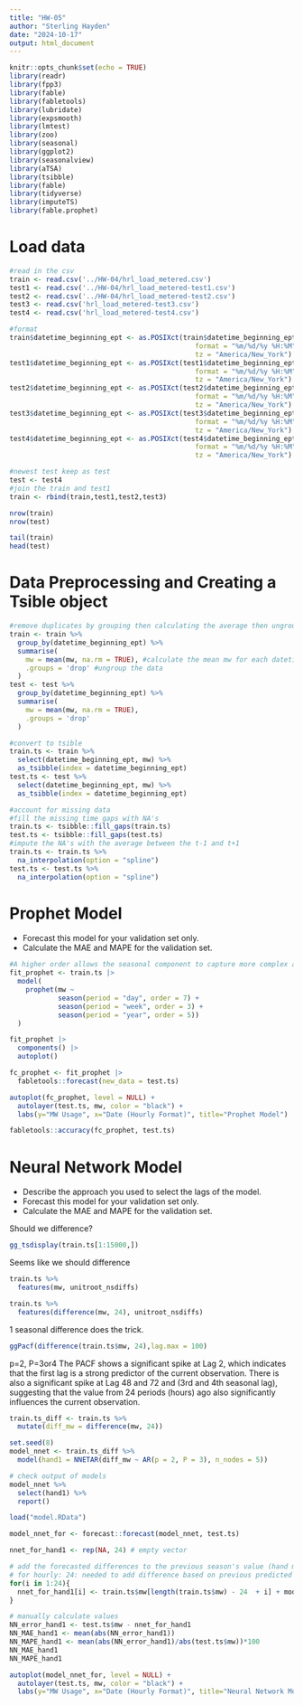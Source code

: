 ```yaml
---
title: "HW-05"
author: "Sterling Hayden"
date: "2024-10-17"
output: html_document
---
```


```r
knitr::opts_chunk$set(echo = TRUE)
library(readr)
library(fpp3)
library(fable)
library(fabletools)
library(lubridate)
library(expsmooth)
library(lmtest)
library(zoo)
library(seasonal)
library(ggplot2)
library(seasonalview)
library(aTSA)
library(tsibble)
library(fable)
library(tidyverse)
library(imputeTS)
library(fable.prophet)

```


# Load data
```r
#read in the csv
train <- read.csv('../HW-04/hrl_load_metered.csv')
test1 <- read.csv('../HW-04/hrl_load_metered-test1.csv')
test2 <- read.csv('../HW-04/hrl_load_metered-test2.csv')
test3 <- read.csv('hrl_load_metered-test3.csv')
test4 <- read.csv('hrl_load_metered-test4.csv')

#format
train$datetime_beginning_ept <- as.POSIXct(train$datetime_beginning_ept,
                                              format = "%m/%d/%y %H:%M",
                                              tz = "America/New_York")
test1$datetime_beginning_ept <- as.POSIXct(test1$datetime_beginning_ept,
                                              format = "%m/%d/%y %H:%M",
                                              tz = "America/New_York")
test2$datetime_beginning_ept <- as.POSIXct(test2$datetime_beginning_ept,
                                              format = "%m/%d/%y %H:%M",
                                              tz = "America/New_York")
test3$datetime_beginning_ept <- as.POSIXct(test3$datetime_beginning_ept,
                                              format = "%m/%d/%y %H:%M",
                                              tz = "America/New_York")
test4$datetime_beginning_ept <- as.POSIXct(test4$datetime_beginning_ept,
                                              format = "%m/%d/%y %H:%M",
                                              tz = "America/New_York")

#newest test keep as test
test <- test4
#join the train and test1
train <- rbind(train,test1,test2,test3)

nrow(train)
nrow(test)

tail(train)
head(test)
```


# Data Preprocessing and Creating a Tsible object
```r
#remove duplicates by grouping then calculating the average then ungrouping
train <- train %>%
  group_by(datetime_beginning_ept) %>%
  summarise(
    mw = mean(mw, na.rm = TRUE), #calculate the mean mw for each datetime_beginning_ept
    .groups = 'drop' #ungroup the data
  )
test <- test %>%
  group_by(datetime_beginning_ept) %>%
  summarise(
    mw = mean(mw, na.rm = TRUE),
    .groups = 'drop'
  )

#convert to tsible
train.ts <- train %>% 
  select(datetime_beginning_ept, mw) %>% 
  as_tsibble(index = datetime_beginning_ept)
test.ts <- test %>% 
  select(datetime_beginning_ept, mw) %>% 
  as_tsibble(index = datetime_beginning_ept)

#account for missing data
#fill the missing time gaps with NA's
train.ts <- tsibble::fill_gaps(train.ts)
test.ts <- tsibble::fill_gaps(test.ts)
#impute the NA's with the average between the t-1 and t+1
train.ts <- train.ts %>%
  na_interpolation(option = "spline")
test.ts <- test.ts %>%
  na_interpolation(option = "spline")
```


# Prophet Model
- Forecast this model for your validation set only. 
- Calculate the MAE and MAPE for the validation set. 
```r
#A higher order allows the seasonal component to capture more complex and non-linear seasonal patterns in the data.
fit_prophet <- train.ts |>
  model(
    prophet(mw ~
            season(period = "day", order = 7) +
            season(period = "week", order = 3) +
            season(period = "year", order = 5))
  )

fit_prophet |>
  components() |>
  autoplot()
```


```r
fc_prophet <- fit_prophet |>
  fabletools::forecast(new_data = test.ts)

autoplot(fc_prophet, level = NULL) +
  autolayer(test.ts, mw, color = "black") +
  labs(y="MW Usage", x="Date (Hourly Format)", title="Prophet Model")
```

```r
fabletools::accuracy(fc_prophet, test.ts)
```



# Neural Network Model
- Describe the approach you used to select the lags of the model.  
- Forecast this model for your validation set only. 
- Calculate the MAE and MAPE for the validation set. 


Should we difference?
```r
gg_tsdisplay(train.ts[1:15000,])
```
Seems like we should difference

```r
train.ts %>% 
  features(mw, unitroot_nsdiffs)

train.ts %>% 
  features(difference(mw, 24), unitroot_nsdiffs)
```
1 seasonal difference does the trick.

```r
ggPacf(difference(train.ts$mw, 24),lag.max = 100)
```
p=2, P=3or4
The PACF shows a significant spike at Lag 2, which indicates that the first lag is a strong predictor of the current observation.
There is also a significant spike at Lag 48 and 72 and (3rd and 4th seasonal lag), suggesting that the value from 24 periods (hours) ago also significantly influences the current observation.


```r
train.ts_diff <- train.ts %>%
  mutate(diff_mw = difference(mw, 24))

set.seed(8)
model_nnet <- train.ts_diff %>%
  model(hand1 = NNETAR(diff_mw ~ AR(p = 2, P = 3), n_nodes = 5))

# check output of models
model_nnet %>%
  select(hand1) %>%
  report()
```
```r
load("model.RData")

```

```r
model_nnet_for <- forecast::forecast(model_nnet, test.ts)

nnet_for_hand1 <- rep(NA, 24) # empty vector

# add the forecasted differences to the previous season's value (hand model)
# for hourly: 24: needed to add difference based on previous predicted values
for(i in 1:24){
  nnet_for_hand1[i] <- train.ts$mw[length(train.ts$mw) - 24  + i] + model_nnet_for$.mean[i]
}

# manually calculate values 
NN_error_hand1 <- test.ts$mw - nnet_for_hand1
NN_MAE_hand1 <- mean(abs(NN_error_hand1))
NN_MAPE_hand1 <- mean(abs(NN_error_hand1)/abs(test.ts$mw))*100
NN_MAE_hand1
NN_MAPE_hand1
```


```r
autoplot(model_nnet_for, level = NULL) +
  autolayer(test.ts, mw, color = "black") +
  labs(y="MW Usage", x="Date (Hourly Format)", title="Neural Network Model")
```

